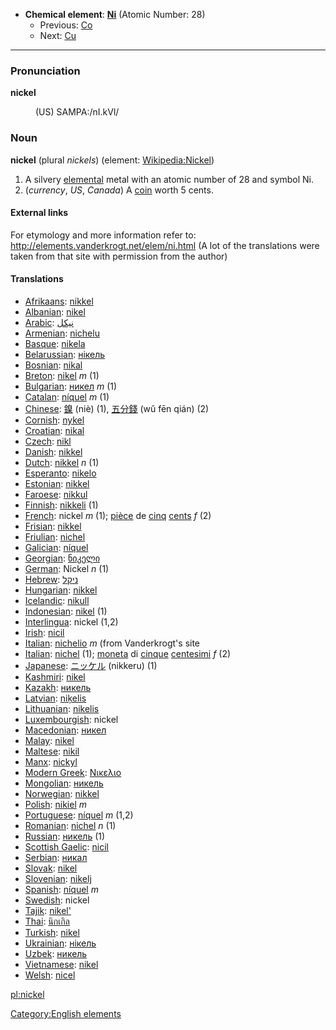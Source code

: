 *'''Chemical element''': '''[[Ni]]''' (Atomic Number: 28)
**Previous: [[Cobalt|Co]]
**Next: [[Copper|Cu]]
----
=== Pronunciation ===

<b>nickel</b>
:(US) SAMPA:/nI.kVl/

=== Noun ===

'''nickel''' (plural ''nickels'') (element: [[en:Nickel|Wikipedia:Nickel]])

# A silvery [[elemental]] metal with an atomic number of 28 and symbol Ni.
# (''currency'', ''US'', ''Canada'') A [[coin]] worth 5 cents.

====External links====
For etymology and more information refer to:
http://elements.vanderkrogt.net/elem/ni.html
(A lot of the translations were taken from that site with permission from the author)

==== Translations ====
*[[Afrikaans]]: [[nikkel]]
*[[Albanian]]: [[nikel]]
*[[Arabic]]: [[نيكل]]
*[[Armenian]]: [[nichelu]]
*[[Basque]]: [[nikela]]
*[[Belarussian]]: [[нiкель]]
*[[Bosnian]]: [[nikal]]
*[[Breton]]: [[nikel]] ''m'' (1)
*[[Bulgarian]]: [[никел]] ''m'' (1)
*[[Catalan]]: [[níquel]] ''m'' (1)
*[[Chinese]]: [[鎳]] (niè) (1), [[五分錢]] (wǔ fēn qián) (2)
*[[Cornish]]: [[nykel]]
*[[Croatian]]: [[nikal]]
*[[Czech]]: [[nikl]]
*[[Danish]]: [[nikkel]]
*[[Dutch]]: [[nikkel]] ''n'' (1)
*[[Esperanto]]: [[nikelo]]
*[[Estonian]]: [[nikkel]]
*[[Faroese]]: [[nikkul]]
*[[Finnish]]: [[nikkeli]] (1)
*[[French]]: nickel ''m'' (1); [[pièce]] de [[cinq]] [[cent]]s ''f'' (2)
*[[Frisian]]: [[nikkel]]
*[[Friulian]]: [[nichel]]
*[[Galician]]: [[níquel]]
*[[Georgian]]: [[ნიკელი]]
*[[German]]: Nickel ''n'' (1)
*[[Hebrew]]: [[ניקל]]
*[[Hungarian]]: [[nikkel]]
*[[Icelandic]]: [[nikull]]
*[[Indonesian]]: [[nikel]] (1)
*[[Interlingua]]: nickel (1,2)
*[[Irish]]: [[nicil]]
*[[Italian]]: [[nichelio]] ''m'' (from Vanderkrogt's site
*[[Italian]]: [[nichel]] (1); [[moneta]] di [[cinque]] [[centesimi]] ''f'' (2)
*[[Japanese]]: [[ニッケル]] (nikkeru) (1)
*[[Kashmiri]]: [[nikel]]
*[[Kazakh]]: [[никель]]
*[[Latvian]]: [[niķelis]]
*[[Lithuanian]]: [[nikelis]]
*[[Luxembourgish]]: nickel
*[[Macedonian]]: [[никел]]
*[[Malay]]: [[nikel]]
*[[Maltese]]: [[nikil]]
*[[Manx]]: [[nickyl]]
*[[Modern Greek]]: [[Νικελιο]] '' ''
*[[Mongolian]]: [[никель]]
*[[Norwegian]]: [[nikkel]]
*[[Polish]]:  [[nikiel]] ''m''
*[[Portuguese]]: [[níquel]] ''m'' (1,2)
*[[Romanian]]: [[nichel]] ''n'' (1)
*[[Russian]]: [[никель]] (1)
*[[Scottish Gaelic]]: [[nicil]]
*[[Serbian]]: [[никал]]
*[[Slovak]]: [[nikel]]
*[[Slovenian]]: [[nikelj]]
*[[Spanish]]: [[níquel]] ''m''
*[[Swedish]]: nickel
*[[Tajik]]: [[nikel']]
*[[Thai]]: [[นิกเกิล]]
*[[Turkish]]: [[nikel]]
*[[Ukrainian]]: [[нiкель]]
*[[Uzbek]]: [[никель]]
*[[Vietnamese]]: [[nikel]]
*[[Welsh]]: [[nicel]]

[[Category:English elements]]
[[pl:nickel]]